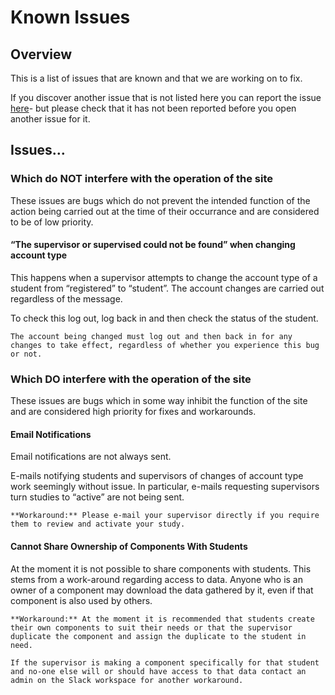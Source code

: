 # Known Issues {-}

## Overview {-}

This is a list of issues that are known and that we are working on to fix. 

If you discover another issue that is not listed here you can report the issue [here](https://github.com/RebeccaJLai/exp_manual/issues)- but please check that it has not been reported before you open another issue for it.

## Issues... {-}

### Which do NOT interfere with the operation of the site {-}

These issues are bugs which do not prevent the intended function of the action being carried out at the time of their occurrance and are considered to be of low priority.

#### "The supervisor or supervised could not be found" when changing account type  {-}

This happens when a supervisor attempts to change the account type of a student from "registered" to "student". The account changes are carried out regardless of the message. 

To check this log out, log back in and then check the status of the student. 

```block
The account being changed must log out and then back in for any changes to take effect, regardless of whether you experience this bug or not.
```

### Which DO interfere with the operation of the site {-}

These issues are bugs which in some way inhibit the function of the site and are considered high priority for fixes and workarounds.

#### Email Notifications {-}

Email notifications are not always sent. 

E-mails notifying students and supervisors of changes of account type work seemingly without issue. In particular, e-mails requesting supervisors turn studies to "active" are not being sent.

```block
**Workaround:** Please e-mail your supervisor directly if you require them to review and activate your study.
```

#### Cannot Share Ownership of Components With Students {-}

At the moment it is not possible to share components with students. This stems from a work-around regarding access to data. Anyone who is an owner of a component may download the data gathered by it, even if that component is also used by others.

```block
**Workaround:** At the moment it is recommended that students create their own components to suit their needs or that the supervisor duplicate the component and assign the duplicate to the student in need.

If the supervisor is making a component specifically for that student and no-one else will or should have access to that data contact an admin on the Slack workspace for another workaround.
```

